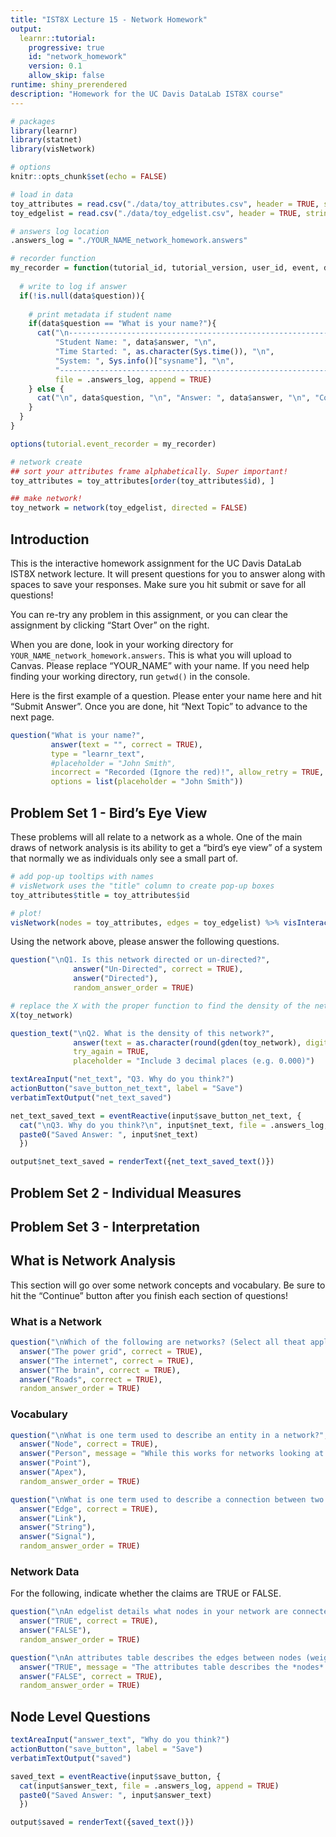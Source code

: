 ```yaml
---
title: "IST8X Lecture 15 - Network Homework"
output:
  learnr::tutorial:
    progressive: true
    id: "network_homework"
    version: 0.1
    allow_skip: false
runtime: shiny_prerendered
description: "Homework for the UC Davis DataLab IST8X course"
---
```


```r
# packages
library(learnr)
library(statnet)
library(visNetwork)

# options
knitr::opts_chunk$set(echo = FALSE)

# load in data
toy_attributes = read.csv("./data/toy_attributes.csv", header = TRUE, stringsAsFactors = FALSE)
toy_edgelist = read.csv("./data/toy_edgelist.csv", header = TRUE, stringsAsFactors = FALSE)

# answers log location
.answers_log = "./YOUR_NAME_network_homework.answers"

# recorder function
my_recorder = function(tutorial_id, tutorial_version, user_id, event, data) {
  
  # write to log if answer
  if(!is.null(data$question)){
    
    # print metadata if student name
    if(data$question == "What is your name?"){
      cat("\n---------------------------------------------------------------\n",
          "Student Name: ", data$answer, "\n",
          "Time Started: ", as.character(Sys.time()), "\n",
          "System: ", Sys.info()["sysname"], "\n",
          "---------------------------------------------------------------\n",
          file = .answers_log, append = TRUE)
    } else {
      cat("\n", data$question, "\n", "Answer: ", data$answer, "\n", "Correct? ", data$correct, "\n", file = .answers_log, append = TRUE)
    }
  }
}

options(tutorial.event_recorder = my_recorder)

# network create
## sort your attributes frame alphabetically. Super important!
toy_attributes = toy_attributes[order(toy_attributes$id), ]

## make network!
toy_network = network(toy_edgelist, directed = FALSE)
```

## Introduction

This is the interactive homework assignment for the UC Davis DataLab IST8X network lecture. It will present questions for you to answer along with spaces to save your responses. Make sure you hit submit or save for all questions!

You can re-try any problem in this assignment, or you can clear the assignment by clicking "Start Over" on the right.

When you are done, look in your working directory for `YOUR_NAME_network_homework.answers`. This is what you will upload to Canvas. Please replace "YOUR_NAME" with your name. If you need help finding your working directory, run `getwd()` in the console.

Here is the first example of a question. Please enter your name here and hit "Submit Answer". Once you are done, hit "Next Topic" to advance to the next page.

```r
question("What is your name?",
         answer(text = "", correct = TRUE),
         type = "learnr_text",
         #placeholder = "John Smith",
         incorrect = "Recorded (Ignore the red)!", allow_retry = TRUE, try_again_button = "Re-enter Name",
         options = list(placeholder = "John Smith"))
```

## Problem Set 1 - Bird's Eye View

These problems will all relate to a network as a whole. One of the main draws of network analysis is its ability to get a "bird's eye view" of a system that normally we as individuals only see a small part of. 

```r
# add pop-up tooltips with names
# visNetwork uses the "title" column to create pop-up boxes
toy_attributes$title = toy_attributes$id

# plot!
visNetwork(nodes = toy_attributes, edges = toy_edgelist) %>% visInteraction(zoomView = FALSE)
```

Using the network above, please answer the following questions.

```r
question("\nQ1. Is this network directed or un-directed?",
              answer("Un-Directed", correct = TRUE),
              answer("Directed"),
              random_answer_order = TRUE)
```

```r
# replace the X with the proper function to find the density of the network
X(toy_network)
```

```r
question_text("\nQ2. What is the density of this network?",
              answer(text = as.character(round(gden(toy_network), digits = 3)), correct = TRUE),
              try_again = TRUE,
              placeholder = "Include 3 decimal places (e.g. 0.000)")
```


```r
textAreaInput("net_text", "Q3. Why do you think?")
actionButton("save_button_net_text", label = "Save")
verbatimTextOutput("net_text_saved")
```

```r
net_text_saved_text = eventReactive(input$save_button_net_text, {
  cat("\nQ3. Why do you think?\n", input$net_text, file = .answers_log, append = TRUE)
  paste0("Saved Answer: ", input$net_text)
  })

output$net_text_saved = renderText({net_text_saved_text()})
```

## Problem Set 2 - Individual Measures




## Problem Set 3 - Interpretation





































## What is Network Analysis

This section will go over some network concepts and vocabulary. Be sure to hit the "Continue" button after you finish each section of questions!

### What is a Network

```r
question("\nWhich of the following are networks? (Select all theat apply)",
  answer("The power grid", correct = TRUE),
  answer("The internet", correct = TRUE),
  answer("The brain", correct = TRUE),
  answer("Roads", correct = TRUE),
  random_answer_order = TRUE)
```

### Vocabulary

```r
question("\nWhat is one term used to describe an entity in a network?",
  answer("Node", correct = TRUE),
  answer("Person", message = "While this works for networks looking at humans, many networks do not!"),
  answer("Point"),
  answer("Apex"),
  random_answer_order = TRUE)
```

```r
question("\nWhat is one term used to describe a connection between two entities in a network?",
  answer("Edge", correct = TRUE),
  answer("Link"),
  answer("String"),
  answer("Signal"),
  random_answer_order = TRUE)
```

### Network Data

For the following, indicate whether the claims are TRUE or FALSE.

```r
question("\nAn edgelist details what nodes in your network are connected.",
  answer("TRUE", correct = TRUE),
  answer("FALSE"),
  random_answer_order = TRUE)
```

```r
question("\nAn attributes table describes the edges between nodes (weights, frequency, etc.).",
  answer("TRUE", message = "The attributes table describes the *nodes* not the edges. Edge information is stored in the edgelist or adjacency matrix."),
  answer("FALSE", correct = TRUE),
  random_answer_order = TRUE)
```







## Node Level Questions




















```r
textAreaInput("answer_text", "Why do you think?")
actionButton("save_button", label = "Save")
verbatimTextOutput("saved")
```

```r
saved_text = eventReactive(input$save_button, {
  cat(input$answer_text, file = .answers_log, append = TRUE)
  paste0("Saved Answer: ", input$answer_text)
  })

output$saved = renderText({saved_text()})
```














